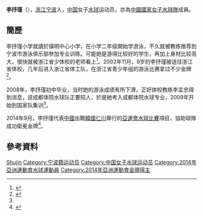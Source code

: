 {{Infobox handball biography
<!--水球運動員模版尚未建立，暫使用功能相同的手球運動員模版-->
| name                = 李抒瑾
| image               = 
| fullname            =
| nationality         = {{PRC}}
| birth_date           = {{birth_date_and_age|1993|1|14}}<ref name="仁川亞運">{{cite web|title=Profile - LI Shujin|url=http://www.incheon2014ag.org/Sports/Biographies/Athletes_Profile/?ParticCode=5103251&lang=en|publisher=2014年仁川亞運會官方網站|deadurl=yes|archiveurl=https://web.archive.org/web/20140927095032/http://www.incheon2014ag.org/Sports/Biographies/Athletes_Profile/?ParticCode=5103251&lang=en|archivedate=2014-09-27}}{{en}}</ref>
| birth_place         = {{CHN}}[[浙江省|浙江省]][[宁波市|宁波市]]
| height              = {{height|m=1.77}}<ref name="仁川亞運"/>
| weight              = {{weight|kg=71}}<ref name="仁川亞運"/>
| position            = 
| nickname            =
| currentclub         = 
| clubnumber          = 
| youthyears          = 
| youthclubs          = 
| years               = 
| clubs               = 
| nationalyears       = 
| nationalteam        = 
| nationalcaps(goals) = 
| title               =
| titleyears          =
| titleplace          =
| ntupdate            = 
| medaltable          = 
{{MedalCompetition | [[亞洲運動會|亞洲運動會]]}}
{{MedalGold | [[2014年亞洲運動會|2014年 仁川]] | [[2014年亞洲運動會水球比賽|女子隊際]]}}
}}
'''李抒瑾'''（{{bd|1993年|1月14日|catIdx=L李}}），[[浙江|浙江]][[宁波|宁波]]人，[[中国|中国]]女子[[水球|水球]]运动员，亦為[[中國國家女子水球隊|中國國家女子水球隊]]成員。

==簡歷==
李抒瑾小学就讀於镇明中心小学，在小学二年级開始学游泳，不久就被教练推荐到宁波市游泳俱乐部参加专业训练。可能她是游得比较好的学生，再加上身材比较高大，很快就被浙江省少体校的老师看上<ref>{{cite news|title=宁波姑娘李抒瑾是主力|url=http://sports.163.com/14/0926/02/A71L2TH500051C8M.html|newspaper=宁波晚报|date=2014-09-26|access-date=2014-10-01|archive-url=https://web.archive.org/web/20141006143948/http://sports.163.com/14/0926/02/A71L2TH500051C8M.html|archive-date=2014-10-06|dead-url=yes}}</ref>。2002年11月，9岁的李抒瑾被送往浙江省体校，几年后进入浙江省体工队，在浙江省青少年组的游泳比赛拿过不少金牌<ref name="宁波日报">{{cite news|title=国女子水球队亚运夺冠宁波姑娘李抒瑾贡献一球|url=http://sports.163.com/14/0926/02/A71L34DQ00051C8U.html|newspaper=宁波日报|date=2014-09-26|access-date=2014-10-01|archive-url=https://web.archive.org/web/20141006115350/http://sports.163.com/14/0926/02/A71L34DQ00051C8U.html|archive-date=2014-10-06|dead-url=yes}}</ref>。

2008年，李抒瑾初中毕业，当时她的游泳成绩有所下滑，正好体校教练李孟忠得到消息，说成都体院水球队正要招人，於是她考入成都体院水球专业，2009年开始到国家队集训<ref name="宁波日报"/>。

2014年9月，李抒瑾代表[[2014年亞洲運動會中國代表團|中國]]出戰[[韓國|韓國]][[仁川|仁川]]舉行的[[2014年亞洲運動會|亞運會]][[2014年亞洲運動會水球比賽|水球比賽]]項目，協助球隊成功衛冕金牌<ref>{{cite news|title=五连胜卫冕！中国女子水球11-6胜哈萨克夺冠|url=http://sports.qq.com/a/20140924/054827.htm|newspaper=腾讯体育|date=2014-09-24|accessdate=2014-10-01|archive-date=2014-10-06|archive-url=https://web.archive.org/web/20141006133017/http://sports.qq.com/a/20140924/054827.htm|dead-url=no}}</ref>。

== 參考資料 ==
{{Reflist}}

{{2014年亞洲運動會中國國家女子水球隊}}

{{Authority control}}
{{DEFAULTSORT:LI Shujin}}
[[Category:李姓|Shujin]]
[[Category:宁波籍运动员|Category:宁波籍运动员]]
[[Category:中国女子水球运动员|Category:中国女子水球运动员]]
[[Category:2014年亞洲運動會水球運動員|Category:2014年亞洲運動會水球運動員]]
[[Category:2014年亞洲運動會金牌得主|Category:2014年亞洲運動會金牌得主]]